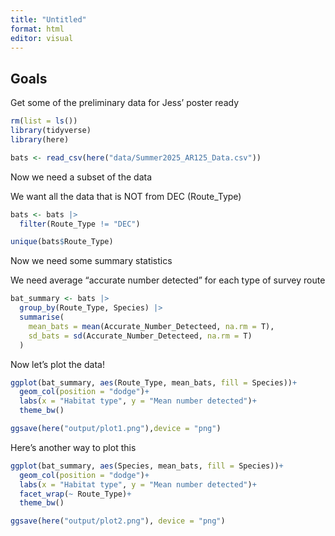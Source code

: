 ```yaml
---
title: "Untitled"
format: html
editor: visual
---
```


## Goals
Get some of the preliminary data for Jess' poster ready

```r
rm(list = ls())
library(tidyverse)
library(here)

bats <- read_csv(here("data/Summer2025_AR125_Data.csv"))
```
Now we need a subset of the data

We want all the data that is NOT from DEC (Route_Type)

```r
bats <- bats |>
  filter(Route_Type != "DEC")

unique(bats$Route_Type)
```
Now we need some summary statistics

We need average "accurate number detected" for each type of survey route

```r
bat_summary <- bats |>
  group_by(Route_Type, Species) |>
  summarise(
    mean_bats = mean(Accurate_Number_Detecteed, na.rm = T),
    sd_bats = sd(Accurate_Number_Detecteed, na.rm = T)
  )
```
Now let's plot the data!

```r
ggplot(bat_summary, aes(Route_Type, mean_bats, fill = Species))+
  geom_col(position = "dodge")+
  labs(x = "Habitat type", y = "Mean number detected")+
  theme_bw()

ggsave(here("output/plot1.png"),device = "png")
```

Here's another way to plot this

```r
ggplot(bat_summary, aes(Species, mean_bats, fill = Species))+
  geom_col(position = "dodge")+
  labs(x = "Habitat type", y = "Mean number detected")+
  facet_wrap(~ Route_Type)+
  theme_bw()

ggsave(here("output/plot2.png"), device = "png")
```



